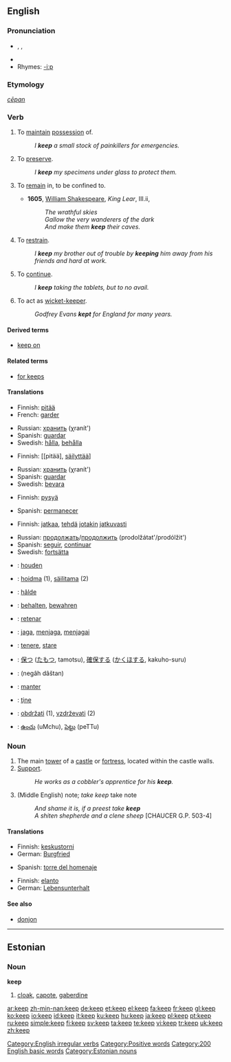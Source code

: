 {{wikipedia|Keep (disambiguation)}}
==English==

{{rank|half|certain|sent|271|keep|myself|morning|money}}

===Pronunciation===
* {{AHD|kēp}}, {{IPA|/kiːp/}}, {{SAMPA|/ki:p/}}
*{{audio|en-us-keep.ogg|Audio (US)}}
*Rhymes: [[Rhymes:English:-iːp|-iːp]]

===Etymology===
{{OE.}} ''[[cēpan]]''

===Verb===
{{en-verb|keeps|keeping|kept}}[[Category:English irregular verbs]]

# {{transitive}} To [[maintain]] [[possession]] of.
#: ''I '''keep''' a small stock of painkillers for emergencies.''
# {{transitive}} To [[preserve]].
#: ''I '''keep''' my specimens under glass to protect them.''
# {{transitive}} To [[remain]] in, to be confined to.
#*'''1605''', [[w:William_Shakespeare|William Shakespeare]], ''King Lear'', III.ii,
#*:''The wrathful skies''
#*:''Gallow the very wanderers of the dark''
#*:''And make them '''keep''' their caves.''
# {{transitive}} To [[restrain]].
#: ''I '''keep''' my brother out of trouble by '''keeping''' him away from his friends and hard at work.''
# {{intransitive}} To [[continue]].
#: ''I '''keep''' taking the tablets, but to no avail.''
# {{context|intransitive|cricket}} To act as [[wicket-keeper]].
#: ''Godfrey Evans '''kept''' for England for many years.''

====Derived terms====
*[[keep on]]

====Related terms====
*[[for keeps]]

====Translations====
{{trans-top|to maintain possession of}}
*Finnish: [[pitää]]
*French: [[garder]]
{{trans-mid}}
*Russian: [[хранить]] (χranít')
*Spanish: [[guardar]]
*Swedish: [[hålla]], [[behålla]]
{{trans-bottom}}

{{trans-top|to preserve}}
*Finnish: [[pitää], [[säilyttää]]]
{{trans-mid}}
*Russian: [[хранить]] (χranít')
*Spanish: [[guardar]]
*Swedish: [[bevara]]
{{trans-bottom}}

{{trans-top|to remain in, to be confined to}}
*Finnish: [[pysyä]]
{{trans-mid}}
*Spanish: [[permanecer]]
{{trans-bottom}}

{{trans-top|to continue}}
*Finnish: [[jatkaa]], [[tehdä]] [[jotakin]] [[jatkuvasti]]
{{trans-mid}}
*Russian: [[продолжать]]/[[продолжить]] (prodolžátat'/prodólžit')
*Spanish: [[seguir]], [[continuar]]
*Swedish: [[fortsätta]]
{{trans-bottom}}

{{trans-top|to act as wicket-keeper}}
{{trans-mid}}
{{trans-bottom}}

{{checktrans-top}}
*{{ttbc|Dutch}}: [[houden]]
*{{ttbc|Estonian}}: [[hoidma]] (1), [[säilitama]] (2)
*{{ttbc|Frisian}}: [[hâlde]]
*{{ttbc|German}}: [[behalten]], [[bewahren]]
*{{ttbc|Ido}}: [[retenar]]
*{{ttbc|Indonesian}}: [[jaga]], [[jaga|menjaga]], [[jaga|menjagai]]
*{{ttbc|Italian}}: [[tenere]], [[stare]]
{{checktrans-mid}}
*{{ttbc|Japanese}}: [[保つ]] ([[たもつ]], tamotsu), [[確保]]する ([[かくほ]]する, kakuho-suru)
*{{ttbc|Persian}}: {{FAchar|[[نگه داشتن]]}} (negâh dâštan)
*{{ttbc|Portuguese}}: [[manter]]
*{{ttbc|Romanian}}: [[ţine]]
*{{ttbc|Slovene}}: [[obdržati]] (1), [[vzdrževati]] (2)
*{{ttbc|Telugu}}: [[ఉంచు]] (uMchu), [[పెట్టు]] (peTTu)
{{checktrans-bottom}}

===Noun===
{{wikipedia}}
{{en-noun}}

# The main [[tower]] of a [[castle]] or [[fortress]], located within the castle walls.
# [[support#Noun|Support]].
#: ''He works as a cobbler's apprentice for his '''keep'''.''
# (Middle English) note; ''take keep'' take note
#: ''And shame it is, if a preest take '''keep'''<br>A shiten shepherde and a clene sheep'' [CHAUCER G.P. 503-4]

====Translations====
{{trans-top|main tower}}
*Finnish: [[keskustorni]]
*German: [[Burgfried]] {{m}} 
{{trans-mid}}
*Spanish: [[torre del homenaje]] {{f}}
{{trans-bottom}}

{{trans-top|support}}
*Finnish: [[elanto]]
*German: [[Lebensunterhalt]] {{m}}
{{trans-mid}}
{{trans-bottom}}

====See also====
*[[donjon]]

----

==Estonian==

===Noun===
'''keep'''

# [[cloak]], [[capote]], [[gaberdine]]

[[Category:Positive words]]
[[Category:200 English basic words]]
[[Category:Estonian nouns]]

[[ar:keep]]
[[zh-min-nan:keep]]
[[de:keep]]
[[et:keep]]
[[el:keep]]
[[fa:keep]]
[[fr:keep]]
[[gl:keep]]
[[ko:keep]]
[[io:keep]]
[[id:keep]]
[[it:keep]]
[[ku:keep]]
[[hu:keep]]
[[ja:keep]]
[[pl:keep]]
[[pt:keep]]
[[ru:keep]]
[[simple:keep]]
[[fi:keep]]
[[sv:keep]]
[[ta:keep]]
[[te:keep]]
[[vi:keep]]
[[tr:keep]]
[[uk:keep]]
[[zh:keep]]